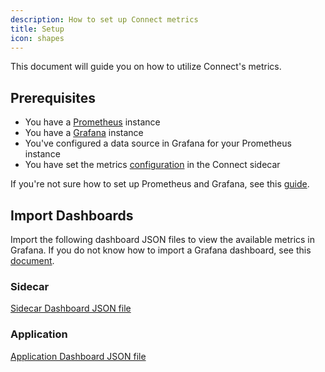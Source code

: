 ```yaml
---
description: How to set up Connect metrics
title: Setup
icon: shapes
---
```


This document will guide you on how to utilize Connect's metrics.

## Prerequisites
- You have a [Prometheus](https://prometheus.io/) instance
- You have a [Grafana](https://grafana.com/) instance
- You've configured a data source in Grafana for your Prometheus instance
- You have set the metrics [configuration](/validators/configuration#env-vars) in the Connect sidecar

If you're not sure how to set up Prometheus and Grafana, see this [guide](https://grafana.com/docs/grafana/latest/getting-started/get-started-grafana-prometheus/).

## Import Dashboards

Import the following dashboard JSON files to view the available metrics in Grafana. If you do not know how to import a Grafana dashboard, see this [document](https://grafana.com/docs/grafana/latest/dashboards/build-dashboards/import-dashboards/).

### Sidecar
[Sidecar Dashboard JSON file](https://github.com/skip-mev/slinky/blob/main/grafana/provisioning/dashboards/side-car-dashboard.json)

### Application
[Application Dashboard JSON file](https://github.com/skip-mev/slinky/blob/main/grafana/provisioning/dashboards/chain-dashboard.json)
